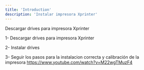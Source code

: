 ```yaml
---
title: 'Introduction'
description: 'Instalar impresora Xprinter'
---
```



<CardGroup cols={1}>
  <Card
    title="Descargar drives"
    icon="download"
    href="https://drive.google.com/file/d/14a5UVynTQnrxGf6dYcBoTj-0PDPLojMI/view?usp=sharing"
  >
   Descargar drives para impresora Xprinter
  </Card>
</CardGroup>

1- Descargar drives para impresora Xprinter

2- Instalar drives

3- Seguir los pasos para la instalacion correcta y calibración de la impresora https://www.youtube.com/watch?v=M22wgTMuzF4